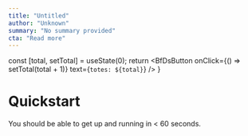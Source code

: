 ```yaml
---
title: "Untitled"
author: "Unknown"
summary: "No summary provided"
cta: "Read more"
---
```

  const [total, setTotal] = useState(0);
  return <BfDsButton onClick={() => setTotal(total + 1)} text={`totes: ${total}`} />
}

# Quickstart

You should be able to get up and running in < 60 seconds.

<FancyButton />
<StoryBank />
<Notebook />